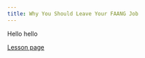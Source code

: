 ```yaml
---
title: Why You Should Leave Your FAANG Job
---
```



Hello hello 

[Lesson page](https://www.startupschool.org/curriculum/why-you-should-leave-your-faang-job)






